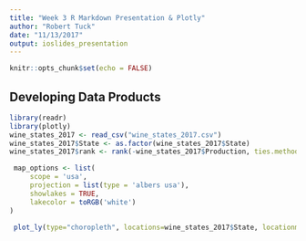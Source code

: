 ```yaml
---
title: "Week 3 R Markdown Presentation & Plotly"
author: "Robert Tuck"
date: "11/13/2017"
output: ioslides_presentation
---
```


```r
knitr::opts_chunk$set(echo = FALSE)
```


## Developing Data Products

```r
library(readr)
library(plotly)
wine_states_2017 <- read_csv("wine_states_2017.csv")
wine_states_2017$State <- as.factor(wine_states_2017$State)
wine_states_2017$rank <- rank(-wine_states_2017$Production, ties.method = 'first')

 map_options <- list(
     scope = 'usa',
     projection = list(type = 'albers usa'),
     showlakes = TRUE,
     lakecolor = toRGB('white')
)
 
 plot_ly(type="choropleth", locations=wine_states_2017$State, locationmode="USA-states", z=wine_states_2017$rank, colors = "Purples", showscale = FALSE, reversescale = TRUE) %>% layout(title = 'State Wine Production Rank July 2017', geo = map_options)
```
